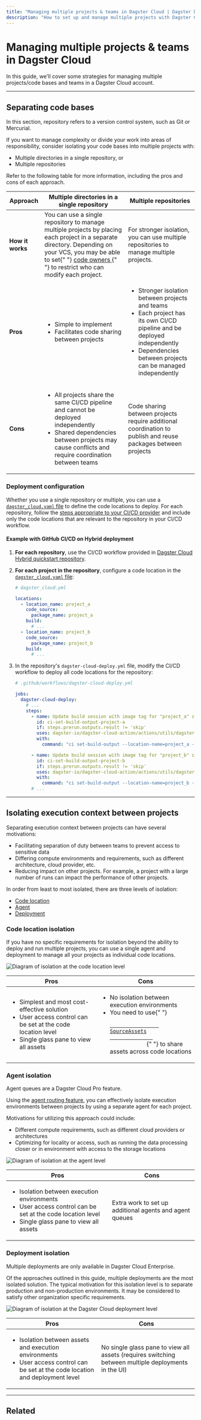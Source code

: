 ```yaml
---
title: "Managing multiple projects & teams in Dagster Cloud | Dagster Docs"
description: "How to set up and manage multiple projects with Dagster Cloud Hybrid deployments."
---
```


# Managing multiple projects & teams in Dagster Cloud

In this guide, we'll cover some strategies for managing multiple projects/code bases and teams in a Dagster Cloud account.

---

## Separating code bases

<Note>
  In this section, repository refers to a version control system, such as Git or
  Mercurial.
</Note>

If you want to manage complexity or divide your work into areas of responsibility, consider isolating your code bases into multiple projects with:

- Multiple directories in a single repository, or
- Multiple repositories

Refer to the following table for more information, including the pros and cons of each approach.

<table
  className="table"
  style={{
    width: "100%",
  }}
>
  <thead>
    <tr>
      <th
        style={{
          width: "14%",
        }}
      >
        Approach
      </th>
      <th
        style={{
          width: "43%",
        }}
      >
        Multiple directories in a single repository
      </th>
      <th>Multiple repositories</th>
    </tr>
  </thead>
  <tbody>
    <tr>
      <td>
        <strong>How it works</strong>
      </td>
      <td>
        You can use a single repository to manage multiple projects by placing
        each project in a separate directory. Depending on your VCS, you may be
        able to set{" "}
        <a href="https://docs.github.com/en/repositories/managing-your-repositorys-settings-and-features/customizing-your-repository/about-code-owners">
          code owners
        </a>{" "}
        to restrict who can modify each project.
      </td>
      <td>
        For stronger isolation, you can use multiple repositories to manage
        multiple projects.
      </td>
    </tr>
    <tr>
      <td>
        <strong>Pros</strong>
      </td>
      <td>
        <ul
          style={{
            marginTop: "0px",
          }}
        >
          <li
            style={{
              marginTop: "0px",
            }}
          >
            Simple to implement
          </li>
          <li>Facilitates code sharing between projects</li>
        </ul>
      </td>
      <td>
        <ul
          style={{
            marginTop: "0px",
          }}
        >
          <li
            style={{
              marginTop: "0px",
            }}
          >
            Stronger isolation between projects and teams
          </li>
          <li>
            Each project has its own CI/CD pipeline and be deployed
            independently
          </li>
          <li>Dependencies between projects can be managed independently</li>
        </ul>
      </td>
    </tr>
    <tr>
      <td>
        <strong>Cons</strong>
      </td>
      <td>
        <ul
          style={{
            marginTop: "0px",
          }}
        >
          <li
            style={{
              marginTop: "0px",
            }}
          >
            All projects share the same CI/CD pipeline and cannot be deployed
            independently
          </li>
          <li>
            Shared dependencies between projects may cause conflicts and require
            coordination between teams
          </li>
        </ul>
      </td>
      <td>
        Code sharing between projects require additional coordination to publish
        and reuse packages between projects
      </td>
    </tr>
  </tbody>
</table>

### Deployment configuration

Whether you use a single repository or multiple, you can use a [`dagster_cloud.yaml` file](/dagster-cloud/managing-deployments/dagster-cloud-yaml) to define the code locations to deploy. For each repository, follow the [steps appropriate to your CI/CD provider](/dagster-cloud/getting-started#step-4-configure-cicd-for-your-project) and include only the code locations that are relevant to the repository in your CI/CD workflow.

#### Example with GitHub CI/CD on Hybrid deployment

1. **For each repository**, use the CI/CD workflow provided in [Dagster Cloud Hybrid quickstart repository](https://github.com/dagster-io/dagster-cloud-hybrid-quickstart/blob/main/.github/workflows/dagster-cloud-deploy.yml).

2. **For each project in the repository**, configure a code location in the [`dagster_cloud.yaml` file](/dagster-cloud/managing-deployments/dagster-cloud-yaml):

   ```yaml
   # dagster_cloud.yml

   locations:
     - location_name: project_a
       code_source:
         package_name: project_a
       build:
         # ...
     - location_name: project_b
       code_source:
         package_name: project_b
       build:
         # ...
   ```

3. In the repository's `dagster-cloud-deploy.yml` file, modify the CI/CD workflow to deploy all code locations for the repository:

   ```yaml
   # .github/workflows/dagster-cloud-deploy.yml

   jobs:
     dagster-cloud-deploy:
       # ...
       steps:
         - name: Update build session with image tag for "project_a" code location
           id: ci-set-build-output-project-a
           if: steps.prerun.outputs.result != 'skip'
           uses: dagster-io/dagster-cloud-action/actions/utils/dagster-cloud-cli@v0.1
           with:
             command: "ci set-build-output --location-name=project_a --image-tag=$IMAGE_TAG"

         - name: Update build session with image tag for "project_b" code location
           id: ci-set-build-output-project-b
           if: steps.prerun.outputs.result != 'skip'
           uses: dagster-io/dagster-cloud-action/actions/utils/dagster-cloud-cli@v0.1
           with:
             command: "ci set-build-output --location-name=project_b --image-tag=$IMAGE_TAG"
         # ...
   ```

---

## Isolating execution context between projects

Separating execution context between projects can have several motivations:

- Facilitating separation of duty between teams to prevent access to sensitive data
- Differing compute environments and requirements, such as different architecture, cloud provider, etc.
- Reducing impact on other projects. For example, a project with a large number of runs can impact the performance of other projects.

In order from least to most isolated, there are three levels of isolation:

- [Code location](#code-location-isolation)
- [Agent](#agent-isolation)
- [Deployment](#deployment-isolation)

### Code location isolation

If you have no specific requirements for isolation beyond the ability to deploy and run multiple projects, you can use a single agent and deployment to manage all your projects as individual code locations.

<Image
alt="Diagram of isolation at the code location level"
src="/images/dagster-cloud/managing-deployments/isolation-level-code-locations.png"
width={1167}
height={384}
/>

<table
  className="table"
  style={{
    width: "100%",
  }}
>
  <thead>
    <tr>
      <th
        style={{
          width: "50%",
        }}
      >
        Pros
      </th>
      <th>Cons</th>
    </tr>
  </thead>
  <tbody>
    <tr>
      <td>
        <ul
          style={{
            marginTop: "0px",
          }}
        >
          <li
            style={{
              marginTop: "0px",
            }}
          >
            Simplest and most cost-effective solution
          </li>
          <li>User access control can be set at the code location level</li>
          <li>Single glass pane to view all assets</li>
        </ul>
      </td>
      <td>
        <ul
          style={{
            marginTop: "0px",
          }}
        >
          <li
            style={{
              marginTop: "0px",
            }}
          >
            No isolation between execution environments
          </li>
          <li>
            You need to use{" "}
            <code>
              <a href="/concepts/assets/software-defined-assets#defining-external-asset-dependencies">
                SourceAssets
              </a>
            </code>{" "}
            to share assets across code locations
          </li>
        </ul>
      </td>
    </tr>
  </tbody>
</table>

### Agent isolation

<Note>Agent queues are a Dagster Cloud Pro feature.</Note>

Using the [agent routing feature](/dagster-cloud/deployment/agents/running-multiple-agents#routing-requests-to-specific-agents), you can effectively isolate execution environments between projects by using a separate agent for each project.

Motivations for utilizing this approach could include:

- Different compute requirements, such as different cloud providers or architectures
- Cptimizing for locality or access, such as running the data processing closer or in environment with access to the storage locations

<Image
alt="Diagram of isolation at the agent level"
src="/images/dagster-cloud/managing-deployments/isolation-level-agents.png"
width={1331}
height={537}
/>

<table
  className="table"
  style={{
    width: "100%",
  }}
>
  <thead>
    <tr>
      <th
        style={{
          width: "50%",
        }}
      >
        Pros
      </th>
      <th>Cons</th>
    </tr>
  </thead>
  <tbody>
    <tr>
      <td>
        <ul
          style={{
            marginTop: "0px",
          }}
        >
          <li
            style={{
              marginTop: "0px",
            }}
          >
            Isolation between execution environments
          </li>
          <li>User access control can be set at the code location level</li>
          <li>Single glass pane to view all assets</li>
        </ul>
      </td>
      <td>Extra work to set up additional agents and agent queues</td>
    </tr>
  </tbody>
</table>

### Deployment isolation

<Note>
  Multiple deployments are only available in Dagster Cloud Enterprise.
</Note>

Of the approaches outlined in this guide, multiple deployments are the most isolated solution. The typical motivation for this isolation level is to separate production and non-production environments. It may be considered to satisfy other organization specific requirements.

<Image
alt="Diagram of isolation at the Dagster Cloud deployment level"
src="/images/dagster-cloud/managing-deployments/isolation-level-deployments.png"
width={1152}
height={349}
/>

<table
  className="table"
  style={{
    width: "100%",
  }}
>
  <thead>
    <tr>
      <th
        style={{
          width: "50%",
        }}
      >
        Pros
      </th>
      <th>Cons</th>
    </tr>
  </thead>
  <tbody>
    <tr>
      <td>
        <ul
          style={{
            marginTop: "0px",
          }}
        >
          <li
            style={{
              marginTop: "0px",
            }}
          >
            Isolation between assets and execution environments
          </li>
          <li>
            User access control can be set at the code location and deployment
            level
          </li>
        </ul>
      </td>
      <td>
        No single glass pane to view all assets (requires switching between
        multiple deployments in the UI)
      </td>
    </tr>
  </tbody>
</table>

---

## Related

<ArticleList>
  <ArticleListItem
    title="Dagster Cloud Hybrid deployments"
    href="/dagster-cloud/deployment/hybrid"
  ></ArticleListItem>
  <ArticleListItem
    title="Dagster Cloud Hybrid agents"
    href="/dagster-cloud/deployment/agents"
  ></ArticleListItem>
  <ArticleListItem
    title="Managing deployments in Dagster Cloud"
    href="/dagster-cloud/managing-deployments"
  ></ArticleListItem>
  <ArticleListItem
    title="Running multiple Dagster Cloud Hybrid agents"
    href="/dagster-cloud/deployment/agents/running-multiple-agents#routing-requests-to-specific-agents"
  ></ArticleListItem>
  <ArticleListItem
    title="dagster_cloud.yaml"
    href="/dagster-cloud/managing-deployments/dagster-cloud-yaml"
  ></ArticleListItem>
</ArticleList>
